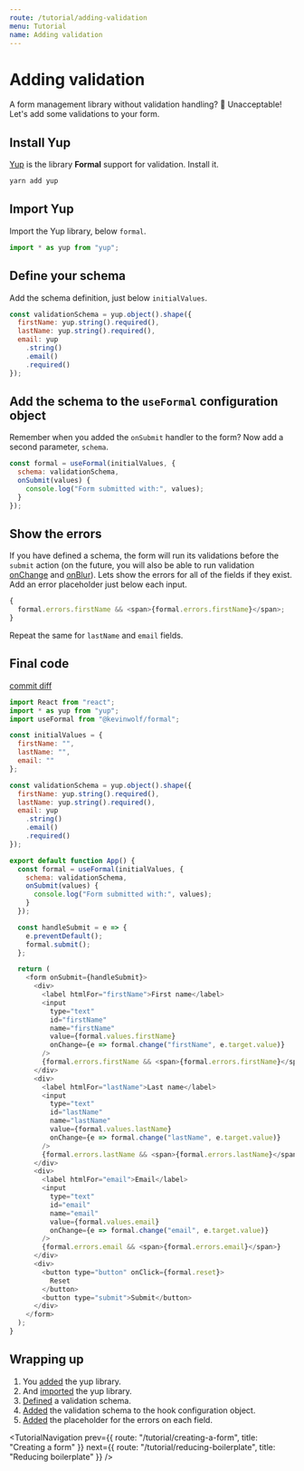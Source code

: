 ```yaml
---
route: /tutorial/adding-validation
menu: Tutorial
name: Adding validation
---
```



# Adding validation

A form management library without validation handling? 🤨 Unacceptable! Let's add some validations to your form.

## Install Yup

[Yup](https://github.com/jquense/yup) is the library **Formal** support for validation. Install it.

```sh
yarn add yup
```

## Import Yup

Import the Yup library, below `formal`.

```javascript
import * as yup from "yup";
```

## Define your schema

Add the schema definition, just below `initialValues`.

```javascript
const validationSchema = yup.object().shape({
  firstName: yup.string().required(),
  lastName: yup.string().required(),
  email: yup
    .string()
    .email()
    .required()
});
```

## Add the schema to the `useFormal` configuration object

Remember when you added the `onSubmit` handler to the form? Now add a second parameter, `schema`.

```javascript
const formal = useFormal(initialValues, {
  schema: validationSchema,
  onSubmit(values) {
    console.log("Form submitted with:", values);
  }
});
```

## Show the errors

If you have defined a schema, the form will run its validations before the `submit` action (on the future, you will also be able to run validation [onChange](https://github.com/kevinwolfcr/formal/issues/15) and [onBlur](https://github.com/kevinwolfcr/formal/issues/16)). Lets show the errors for all of the fields if they exist. Add an error placeholder just below each input.

```javascript
{
  formal.errors.firstName && <span>{formal.errors.firstName}</span>;
}
```

Repeat the same for `lastName` and `email` fields.

## Final code

[commit diff](https://github.com/kevinwolfcr/formal-tutorial/commit/3bf8997168aeffc0f0d0059966b7c42f6db0899c)

```javascript
import React from "react";
import * as yup from "yup";
import useFormal from "@kevinwolf/formal";

const initialValues = {
  firstName: "",
  lastName: "",
  email: ""
};

const validationSchema = yup.object().shape({
  firstName: yup.string().required(),
  lastName: yup.string().required(),
  email: yup
    .string()
    .email()
    .required()
});

export default function App() {
  const formal = useFormal(initialValues, {
    schema: validationSchema,
    onSubmit(values) {
      console.log("Form submitted with:", values);
    }
  });

  const handleSubmit = e => {
    e.preventDefault();
    formal.submit();
  };

  return (
    <form onSubmit={handleSubmit}>
      <div>
        <label htmlFor="firstName">First name</label>
        <input
          type="text"
          id="firstName"
          name="firstName"
          value={formal.values.firstName}
          onChange={e => formal.change("firstName", e.target.value)}
        />
        {formal.errors.firstName && <span>{formal.errors.firstName}</span>}
      </div>
      <div>
        <label htmlFor="lastName">Last name</label>
        <input
          type="text"
          id="lastName"
          name="lastName"
          value={formal.values.lastName}
          onChange={e => formal.change("lastName", e.target.value)}
        />
        {formal.errors.lastName && <span>{formal.errors.lastName}</span>}
      </div>
      <div>
        <label htmlFor="email">Email</label>
        <input
          type="text"
          id="email"
          name="email"
          value={formal.values.email}
          onChange={e => formal.change("email", e.target.value)}
        />
        {formal.errors.email && <span>{formal.errors.email}</span>}
      </div>
      <div>
        <button type="button" onClick={formal.reset}>
          Reset
        </button>
        <button type="submit">Submit</button>
      </div>
    </form>
  );
}
```

## Wrapping up

1. You [added](https://github.com/kevinwolfcr/formal-tutorial/commit/3bf8997168aeffc0f0d0059966b7c42f6db0899c#diff-b9cfc7f2cdf78a7f4b91a753d10865a2R12) the yup library.
2. And [imported](https://github.com/kevinwolfcr/formal-tutorial/commit/3bf8997168aeffc0f0d0059966b7c42f6db0899c#diff-bd9c9dcd314f2d7df52935b3a6a4d504R2) the yup library.
3. [Defined](https://github.com/kevinwolfcr/formal-tutorial/commit/3bf8997168aeffc0f0d0059966b7c42f6db0899c#diff-bd9c9dcd314f2d7df52935b3a6a4d504R11) a validation schema.
4. [Added](https://github.com/kevinwolfcr/formal-tutorial/commit/3bf8997168aeffc0f0d0059966b7c42f6db0899c#diff-bd9c9dcd314f2d7df52935b3a6a4d504R22) the validation schema to the hook configuration object.
5. [Added](https://github.com/kevinwolfcr/formal-tutorial/commit/3bf8997168aeffc0f0d0059966b7c42f6db0899c#diff-bd9c9dcd314f2d7df52935b3a6a4d504R44) the placeholder for the errors on each field.

<TutorialNavigation
  prev={{ route: "/tutorial/creating-a-form", title: "Creating a form" }}
  next={{
    route: "/tutorial/reducing-boilerplate",
    title: "Reducing boilerplate"
  }}
/>
